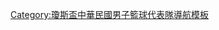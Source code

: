 {{National basketball squad
| name = 2012年瓊斯盃中華男子籃球代表隊
| bg = #{{Basketball color|ROC|1}}
| fg = white
| title = 中華男子籃球代表隊
| team link = 中華台北男子籃球代表隊
| comp = 2012年瓊斯盃 – 第四名
| comp link = 第三十四屆威廉·瓊斯盃國際籃球邀請賽
| p1 = [[田壘]]
| p4 = [[蘇翊傑]]
| p6 = [[李學林 (籃球運動員)|李學林]]
| p8 = [[陳世杰 (籃球運動員)|陳世-{杰}-]]
| p10 = [[劉錚 (籃球員)|劉錚]]
| p11 = [[陳信安]]
| p12 = [[林志傑]]
| p14 = [[林宜輝]]
| p17 = [[簡嘉宏]]
| p21 = [[簡浩]]
| p22 = [[呂政儒]]
| p23 = [[張宗憲]]
| p31 = [[毛加恩]]
| p53 = [[李德威]]
| p63 = [[許致強]]
| p66 = [[吳岱豪]]
| p76 = [[曾文鼎]]
| coach = [[許晉哲]]
}}<noinclude>
[[Category:瓊斯盃中華民國男子籃球代表隊導航模板]]
</noinclude>